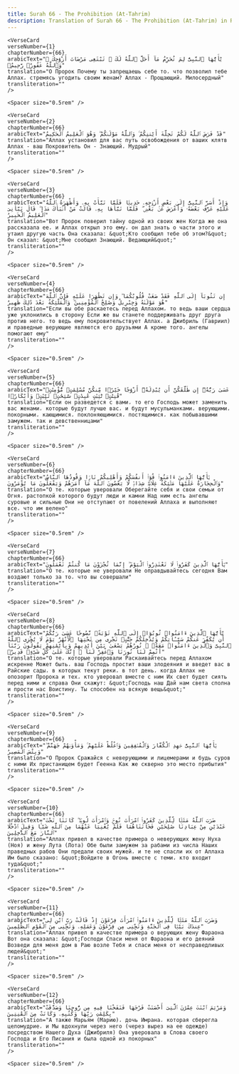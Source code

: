 ```yaml
---
title: Surah 66 - The Prohibition (At-Tahrim)  
description: Translation of Surah 66 - The Prohibition (At-Tahrim) in Russian
---
```







    <VerseCard 
    verseNumber={1}
    chapterNumber={66}
    arabicText="يَٰٓأَيُّهَا ٱلنَّبِىُّ لِمَ تُحَرِّمُ مَآ أَحَلَّ ٱللَّهُ لَكَ ۖ تَبْتَغِى مَرْضَاتَ أَزْوَٰجِكَ ۚ وَٱللَّهُ غَفُورٌۭ رَّحِيمٌۭ"
    translation="О Пророк Почему ты запрещаешь себе то، что позволил тебе Аллах، стремясь угодить своим женам? Аллах - Прощающий، Милосердный"
    transliteration=""
    />

    <Spacer size="0.5rem" />
                
    <VerseCard 
    verseNumber={2}
    chapterNumber={66}
    arabicText="قَدْ فَرَضَ ٱللَّهُ لَكُمْ تَحِلَّةَ أَيْمَٰنِكُمْ ۚ وَٱللَّهُ مَوْلَىٰكُمْ ۖ وَهُوَ ٱلْعَلِيمُ ٱلْحَكِيمُ"
    translation="Аллах установил для вас путь освобождения от ваших клятв Аллах - ваш Покровитель Он - Знающий، Мудрый"
    transliteration=""
    />

    <Spacer size="0.5rem" />
                
    <VerseCard 
    verseNumber={3}
    chapterNumber={66}
    arabicText="وَإِذْ أَسَرَّ ٱلنَّبِىُّ إِلَىٰ بَعْضِ أَزْوَٰجِهِۦ حَدِيثًۭا فَلَمَّا نَبَّأَتْ بِهِۦ وَأَظْهَرَهُ ٱللَّهُ عَلَيْهِ عَرَّفَ بَعْضَهُۥ وَأَعْرَضَ عَنۢ بَعْضٍۢ ۖ فَلَمَّا نَبَّأَهَا بِهِۦ قَالَتْ مَنْ أَنۢبَأَكَ هَٰذَا ۖ قَالَ نَبَّأَنِىَ ٱلْعَلِيمُ ٱلْخَبِيرُ"
    translation="Вот Пророк поверил тайну одной из своих жен Когда же она рассказала ее، и Аллах открыл это ему، он дал знать о части этого и утаил другую часть Она сказала: &quot;Кто сообщил тебе об этом?&quot; Он сказал: &quot;Мне сообщил Знающий، Ведающий&quot;"
    transliteration=""
    />

    <Spacer size="0.5rem" />
                
    <VerseCard 
    verseNumber={4}
    chapterNumber={66}
    arabicText="إِن تَتُوبَآ إِلَى ٱللَّهِ فَقَدْ صَغَتْ قُلُوبُكُمَا ۖ وَإِن تَظَٰهَرَا عَلَيْهِ فَإِنَّ ٱللَّهَ هُوَ مَوْلَىٰهُ وَجِبْرِيلُ وَصَٰلِحُ ٱلْمُؤْمِنِينَ ۖ وَٱلْمَلَٰٓئِكَةُ بَعْدَ ذَٰلِكَ ظَهِيرٌ"
    translation="Если вы обе раскаетесь перед Аллахом، то ведь ваши сердца уже уклонились в сторону Если же вы станете поддерживать друг друга против него، то ведь ему покровительствует Аллах، а Джибриль (Гавриил) и праведные верующие являются его друзьями А кроме того، ангелы помогают ему"
    transliteration=""
    />

    <Spacer size="0.5rem" />
                
    <VerseCard 
    verseNumber={5}
    chapterNumber={66}
    arabicText="عَسَىٰ رَبُّهُۥٓ إِن طَلَّقَكُنَّ أَن يُبْدِلَهُۥٓ أَزْوَٰجًا خَيْرًۭا مِّنكُنَّ مُسْلِمَٰتٍۢ مُّؤْمِنَٰتٍۢ قَٰنِتَٰتٍۢ تَٰٓئِبَٰتٍ عَٰبِدَٰتٍۢ سَٰٓئِحَٰتٍۢ ثَيِّبَٰتٍۢ وَأَبْكَارًۭا"
    translation="Если он разведется с вами، то его Господь может заменить вас женами، которые будут лучше вас، и будут мусульманками، верующими، покорными، кающимися، поклоняющимися، постящимися، как побывавшими замужем، так и девственницами"
    transliteration=""
    />

    <Spacer size="0.5rem" />
                
    <VerseCard 
    verseNumber={6}
    chapterNumber={66}
    arabicText="يَٰٓأَيُّهَا ٱلَّذِينَ ءَامَنُوا۟ قُوٓا۟ أَنفُسَكُمْ وَأَهْلِيكُمْ نَارًۭا وَقُودُهَا ٱلنَّاسُ وَٱلْحِجَارَةُ عَلَيْهَا مَلَٰٓئِكَةٌ غِلَاظٌۭ شِدَادٌۭ لَّا يَعْصُونَ ٱللَّهَ مَآ أَمَرَهُمْ وَيَفْعَلُونَ مَا يُؤْمَرُونَ"
    translation="О те، которые уверовали Оберегайте себя и свои семьи от Огня، растопкой которого будут люди и камни Над ним есть ангелы суровые и сильные Они не отступают от повелений Аллаха и выполняют все، что им велено"
    transliteration=""
    />

    <Spacer size="0.5rem" />
                
    <VerseCard 
    verseNumber={7}
    chapterNumber={66}
    arabicText="يَٰٓأَيُّهَا ٱلَّذِينَ كَفَرُوا۟ لَا تَعْتَذِرُوا۟ ٱلْيَوْمَ ۖ إِنَّمَا تُجْزَوْنَ مَا كُنتُمْ تَعْمَلُونَ"
    translation="О те، которые не уверовали Не оправдывайтесь сегодня Вам воздают только за то، что вы совершали"
    transliteration=""
    />

    <Spacer size="0.5rem" />
                
    <VerseCard 
    verseNumber={8}
    chapterNumber={66}
    arabicText="يَٰٓأَيُّهَا ٱلَّذِينَ ءَامَنُوا۟ تُوبُوٓا۟ إِلَى ٱللَّهِ تَوْبَةًۭ نَّصُوحًا عَسَىٰ رَبُّكُمْ أَن يُكَفِّرَ عَنكُمْ سَيِّـَٔاتِكُمْ وَيُدْخِلَكُمْ جَنَّٰتٍۢ تَجْرِى مِن تَحْتِهَا ٱلْأَنْهَٰرُ يَوْمَ لَا يُخْزِى ٱللَّهُ ٱلنَّبِىَّ وَٱلَّذِينَ ءَامَنُوا۟ مَعَهُۥ ۖ نُورُهُمْ يَسْعَىٰ بَيْنَ أَيْدِيهِمْ وَبِأَيْمَٰنِهِمْ يَقُولُونَ رَبَّنَآ أَتْمِمْ لَنَا نُورَنَا وَٱغْفِرْ لَنَآ ۖ إِنَّكَ عَلَىٰ كُلِّ شَىْءٍۢ قَدِيرٌۭ"
    translation="О те، которые уверовали Раскаивайтесь перед Аллахом искренне Может быть، ваш Господь простит ваши злодеяния и введет вас в Райские сады، в которых текут реки، в тот день، когда Аллах не опозорит Пророка и тех، кто уверовал вместе с ним Их свет будет сиять перед ними и справа Они скажут: &quot;Господь наш Дай нам света сполна и прости нас Воистину، Ты способен на всякую вещь&quot;"
    transliteration=""
    />

    <Spacer size="0.5rem" />
                
    <VerseCard 
    verseNumber={9}
    chapterNumber={66}
    arabicText="يَٰٓأَيُّهَا ٱلنَّبِىُّ جَٰهِدِ ٱلْكُفَّارَ وَٱلْمُنَٰفِقِينَ وَٱغْلُظْ عَلَيْهِمْ ۚ وَمَأْوَىٰهُمْ جَهَنَّمُ ۖ وَبِئْسَ ٱلْمَصِيرُ"
    translation="О Пророк Сражайся с неверующими и лицемерами и будь суров с ними Их пристанищем будет Геенна Как же скверно это место прибытия"
    transliteration=""
    />

    <Spacer size="0.5rem" />
                
    <VerseCard 
    verseNumber={10}
    chapterNumber={66}
    arabicText="ضَرَبَ ٱللَّهُ مَثَلًۭا لِّلَّذِينَ كَفَرُوا۟ ٱمْرَأَتَ نُوحٍۢ وَٱمْرَأَتَ لُوطٍۢ ۖ كَانَتَا تَحْتَ عَبْدَيْنِ مِنْ عِبَادِنَا صَٰلِحَيْنِ فَخَانَتَاهُمَا فَلَمْ يُغْنِيَا عَنْهُمَا مِنَ ٱللَّهِ شَيْـًۭٔا وَقِيلَ ٱدْخُلَا ٱلنَّارَ مَعَ ٱلدَّٰخِلِينَ"
    translation="Аллах привел в качестве примера о неверующих жену Нуха (Ноя) и жену Лута (Лота) Обе были замужем за рабами из числа Наших праведных рабов Они предали своих мужей، и те не спасли их от Аллаха Им было сказано: &quot;Войдите в Огонь вместе с теми، кто входит туда&quot;"
    transliteration=""
    />

    <Spacer size="0.5rem" />
                
    <VerseCard 
    verseNumber={11}
    chapterNumber={66}
    arabicText="وَضَرَبَ ٱللَّهُ مَثَلًۭا لِّلَّذِينَ ءَامَنُوا۟ ٱمْرَأَتَ فِرْعَوْنَ إِذْ قَالَتْ رَبِّ ٱبْنِ لِى عِندَكَ بَيْتًۭا فِى ٱلْجَنَّةِ وَنَجِّنِى مِن فِرْعَوْنَ وَعَمَلِهِۦ وَنَجِّنِى مِنَ ٱلْقَوْمِ ٱلظَّٰلِمِينَ"
    translation="Аллах привел в качестве примера о верующих жену Фараона Вот она сказала: &quot;Господи Спаси меня от Фараона и его деяний Возведи для меня дом в Раю возле Тебя и спаси меня от несправедливых людей&quot;"
    transliteration=""
    />

    <Spacer size="0.5rem" />
                
    <VerseCard 
    verseNumber={12}
    chapterNumber={66}
    arabicText="وَمَرْيَمَ ٱبْنَتَ عِمْرَٰنَ ٱلَّتِىٓ أَحْصَنَتْ فَرْجَهَا فَنَفَخْنَا فِيهِ مِن رُّوحِنَا وَصَدَّقَتْ بِكَلِمَٰتِ رَبِّهَا وَكُتُبِهِۦ وَكَانَتْ مِنَ ٱلْقَٰنِتِينَ"
    translation="А также Марьям (Марию)، дочь Имрана، которая сберегла целомудрие، и Мы вдохнули через него (через вырез на ее одежде) посредством Нашего Духа (Джибриля) Она уверовала в Слова своего Господа и Его Писания и была одной из покорных"
    transliteration=""
    />

    <Spacer size="0.5rem" />
                